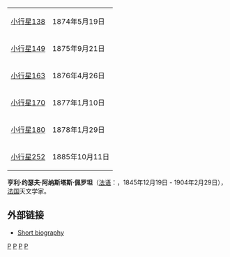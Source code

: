 {| class="wikitable" align="right" style="margin: 1em; margin-top: 0;"
|+ '''{{nowrap|發現小行星数量：6颗}}'''
| [[小行星138|小行星138]] || 1874年5月19日
|-
| [[小行星149|小行星149]] || 1875年9月21日
|-
| [[小行星163|小行星163]] || 1876年4月26日
|-
| [[小行星170|小行星170]] || 1877年1月10日
|-
| [[小行星180|小行星180]] || 1878年1月29日
|-
| [[小行星252|小行星252]] || 1885年10月11日
|}
'''亨利·约瑟夫·阿纳斯塔斯·佩罗坦'''（[[法语|法语]]：'''{{lang|fr|Henri Joseph Anastase Perrotin}}'''，1845年12月19日 - 1904年2月29日），[[法国|法国]]天文学家。

== 外部链接 ==
* [https://web.archive.org/web/20040606075122/http://www.obs-nice.fr/histoire-nice/perrotin.htm Short biography]

{{Authority control}}
{{Astronomer-stub}}

[[Category:1845年出生|P]]
[[Category:1904年逝世|P]]
[[Category:法国天文学家|P]]
[[Category:小行星發現者|P]]